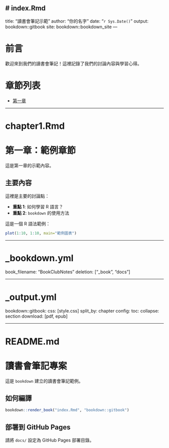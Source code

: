 # index.Rmd
---
title: "讀書會筆記示範"
author: "你的名字"
date: "`r Sys.Date()`"
output: bookdown::gitbook
site: bookdown::bookdown_site
---

# 前言

歡迎來到我們的讀書會筆記！這裡記錄了我們的討論內容與學習心得。

# 章節列表
- [第一章](chapter1.html)

---

# chapter1.Rmd

# 第一章：範例章節

這是第一章的示範內容。

## 主要內容

這裡是主要的討論點：

- **重點 1**: 如何學習 R 語言？
- **重點 2**: `bookdown` 的使用方法

這是一個 R 語法範例：

```r
plot(1:10, 1:10, main="範例圖表")
```

---

# _bookdown.yml
book_filename: "BookClubNotes"
deletion: ["_book", "docs"]

---

# _output.yml
bookdown::gitbook:
  css: [style.css]
  split_by: chapter
  config:
    toc:
      collapse: section
    download: [pdf, epub]

---

# README.md
# 讀書會筆記專案

這是 `bookdown` 建立的讀書會筆記範例。

## 如何編譯

```r
bookdown::render_book("index.Rmd", "bookdown::gitbook")
```

## 部署到 GitHub Pages
請將 `docs/` 設定為 GitHub Pages 部署目錄。

<!--chapter:end:index.Rmd-->

